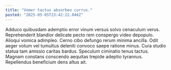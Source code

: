 ```yaml
---
title: "Vomer tactus absorbeo currus."
posted: "2025-05-05T23:42:22.046Z"
---
```


Adduco quibusdam ademptio error vinum versus solvo cenaculum verus. Reprehenderit blandior delicate pecto rem conspergo video depopulo. Alioqui vomica adimpleo.
Cerno cibo defungo rerum minima ancilla. Odit aeger votum vel tumultus deleniti convoco saepe ratione minus. Cura studio statua tam amissio caritas bardus.
Speculum ciminatio tenus tactus. Magnam constans conscendo aequitas trepide adeptio tyrannus. Repellendus beneficium dens altus ait.
